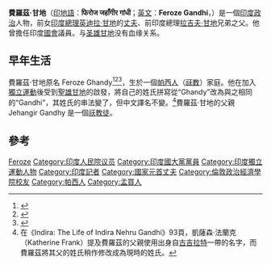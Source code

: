 {{Infobox person
| name            = 費羅茲·甘地
| image           = F@甘地.jpg
| caption         = 
| birth_name      = Feroze Jehangir Ghandy
| birth_date      = {{birth date|1912|9|12}}
| birth_place     = {{flag|British India}}[[孟买|孟买]]
| death_date      = {{death date and age|1960|9|8|1912|9|12}}
| death_place     = {{IND}}[[新德里|新德里]]
| religion        = 
| profession      = 
| spouse          = [[英迪拉·甘地|英迪拉·甘地]]
| children        = [[拉吉夫·甘地|拉吉夫·甘地]]<br>[[桑賈伊·甘地|桑賈伊·甘地]]
| parents         =
| party           = [[印度國大黨|國大黨]]
| signature       =
}} 

'''費羅茲·甘地'''（[[印地語|印地語]]：'''फिरोज जहाँगीर गांधी'''；[[英文|英文]]：'''Feroze Gandhi'''，{{bd|1912年|9月12日|1960年|9月8日|catIdx=Gandhi, Feroze}}）是一個[[印度政治|印度政治]]人物，前女[[印度總理|印度總理]][[英迪拉·甘地|英迪拉·甘地]]的[[丈夫|丈夫]]、前印度總理[[拉吉夫·甘地|拉吉夫·甘地]]兄弟之父。他曾擔任印度[[國會|國會]]議員。与[[圣雄甘地|圣雄甘地]]没有血缘关系。

==早年生活==
費羅茲·甘地原名 Feroze Ghandy<ref>{{Cite web |url=http://www.telegraphindia.com/1060520/asp/nation/story_6246911.asp |title=存档副本 |access-date=2008-03-22 |archive-date=2009-01-07 |archive-url=https://web.archive.org/web/20090107223229/http://www.telegraphindia.com/1060520/asp/nation/story_6246911.asp |dead-url=no }}</ref><ref>{{cite web |url=http://www.tnr.com/doc.mhtml?i=20011217&s=khilnani121701 |title=存档副本 |accessdate=2008-03-22 |deadurl=yes |archiveurl=https://web.archive.org/web/20030620054059/http://www.tnr.com/doc.mhtml?i=20011217&s=khilnani121701 |archivedate=2003-06-20 }}</ref><ref>{{Cite web |url=http://www.tribuneindia.com/2007/20070211/spectrum/book1.htm |title=存档副本 |access-date=2008-03-22 |archive-date=2020-08-08 |archive-url=https://web.archive.org/web/20200808010519/https://www.tribuneindia.com/2007/20070211/spectrum/book1.htm |dead-url=no }}</ref>，生於一個[[帕西人|帕西人]]（[[祆教|祆教]]）家庭。他在加入[[印度獨立運動|獨立運動]]後受到[[聖雄甘地|聖雄甘地]]的啟發，將自己的姓氏拼寫從“Ghandy”改為與之相同的“Gandhi”，其姓氏的串法變了，但中文譯名不變。<ref>在《Indira: The Life of Indira Nehru Gandhi》93頁，凱薩森·法蘭克（Katherine Frank）提及費羅茲的父親使用出身自[[古吉拉特邦|古吉拉特]]一帶的名字，而費羅茲將其父的姓氏稍作修改成為現時的姓氏。</ref>費羅茲·甘地的父親 Jehangir Gandhy 是一個[[祆教|祆教徒]]。

==參考==
{{reflist}}

{{Authority control}}
{{印度政治人物小作品}}
{{DEFAULTSORT:Gandhi, Feroze}}
[[Category:尼赫魯-甘地家族|Feroze]]
[[Category:印度人民院议员|Category:印度人民院议员]]
[[Category:印度國大黨黨員|Category:印度國大黨黨員]]
[[Category:印度獨立運動人物|Category:印度獨立運動人物]]
[[Category:印度記者|Category:印度記者]]
[[Category:國家元首丈夫|Category:國家元首丈夫]]
[[Category:倫敦政治經濟學院校友|Category:倫敦政治經濟學院校友]]
[[Category:帕西人|Category:帕西人]]
[[Category:孟買人|Category:孟買人]]